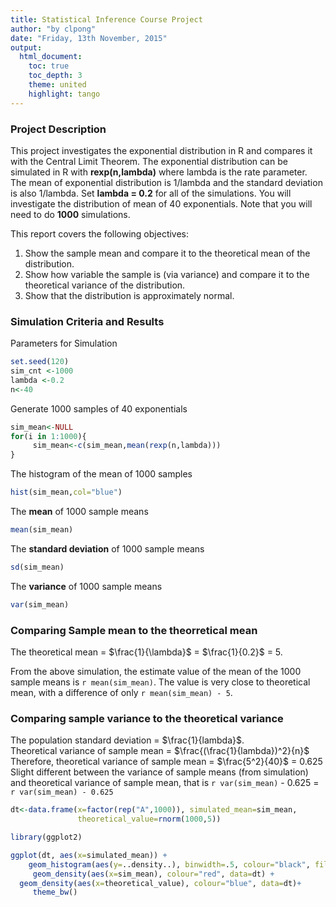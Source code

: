 ```yaml
---
title: Statistical Inference Course Project
author: "by clpong"
date: "Friday, 13th November, 2015"
output: 
  html_document:
    toc: true
    toc_depth: 3
    theme: united
    highlight: tango
---
```


###   Project Description 
This project investigates the exponential distribution in R and compares it with the Central Limit Theorem. The exponential distribution can be simulated in R with **rexp(n,lambda)** where lambda is the rate parameter. The mean of exponential distribution is 1/lambda and the standard deviation is also 1/lambda. Set **lambda = 0.2** for all of the simulations. You will investigate the distribution of mean of 40 exponentials. Note that you will need to do **1000** simulations. 

This report covers the following objectives:

1. Show the sample mean and compare it to the theoretical mean of the distribution.  
2. Show how variable the sample is (via variance) and compare it to the theoretical variance of the distribution.  
3. Show that the distribution is approximately normal.  

###  Simulation Criteria and Results

Parameters for Simulation
```r
set.seed(120)
sim_cnt <-1000
lambda <-0.2
n<-40
```

Generate 1000 samples of 40 exponentials
```r
sim_mean<-NULL
for(i in 1:1000){
     sim_mean<-c(sim_mean,mean(rexp(n,lambda)))
}
```

The histogram of the mean of 1000 samples
```r
hist(sim_mean,col="blue")
```

The **mean** of 1000 sample means
```r
mean(sim_mean)
```
The **standard deviation** of 1000 sample means
```r
sd(sim_mean)
```
The **variance** of 1000 sample means
```r
var(sim_mean)
```

###  Comparing Sample mean to the theorretical mean 

The theoretical mean = $\frac{1}{\lambda}$ = $\frac{1}{0.2}$ = 5.  

From the above simulation, the estimate value of the mean of the 1000 sample means is `r mean(sim_mean)`. The value is very close to theoretical mean, with a difference of only `r mean(sim_mean) - 5`. 

###  Comparing sample variance to the theoretical variance

The population standard deviation = $\frac{1}{lambda}$.    
Theoretical variance of sample mean = $\frac{(\frac{1}{lambda})^2}{n}$   
Therefore, theoretical variance of sample mean = $\frac{5^2}{40}$ = 0.625    
Slight different between the variance of sample means (from simulation) and theoretical variance of sample mean, that is `r var(sim_mean)` - 0.625 = `r var(sim_mean) - 0.625`

```r

dt<-data.frame(x=factor(rep("A",1000)), simulated_mean=sim_mean, 
               theoretical_value=rnorm(1000,5))

library(ggplot2)

ggplot(dt, aes(x=simulated_mean)) +
    geom_histogram(aes(y=..density..), binwidth=.5, colour="black", fill="white")+
     geom_density(aes(x=sim_mean), colour="red", data=dt) + 
  geom_density(aes(x=theoretical_value), colour="blue", data=dt)+
     theme_bw() 

```
